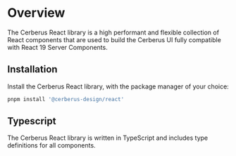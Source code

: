 
# Overview

The Cerberus React library is a high performant and flexible collection of React components that are used to build the Cerberus UI fully compatible with React 19 Server Components.

<NoteAdmonition
  description="The Cerberus React library requires the use of Panda-CSS and the Cerberus Preset.
  Please be sure you have setup your project to use these libraries before using
  Cerberus React."
/>

## Installation

Install the Cerberus React library, with the package manager of your choice:

```bash
pnpm install '@cerberus-design/react'
```

## Typescript

The Cerberus React library is written in TypeScript and includes type definitions for all components.
